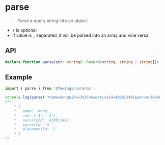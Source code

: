 # parse

> Parse a query string into an object.

- `?` is optional
- if value is `,` separated, it will be parsed into an array and vice versa

## API

```ts
declare function parse(str: string): Record<string, string | string[]>;
```

## Example

```ts
import { parse } from '@fewings/core/qs';

console.log(parse('?name=kong&idx=3%2C4&serviceId=430011481&serverId=5&placementId=1'))
/**
    * {
    *   name: 'kong',
    *   idx: ['3', '4'],
    *   serviceId: '430011481',
    *   serverId: '5',
    *   placementId: '1'
    * }
*/
```
